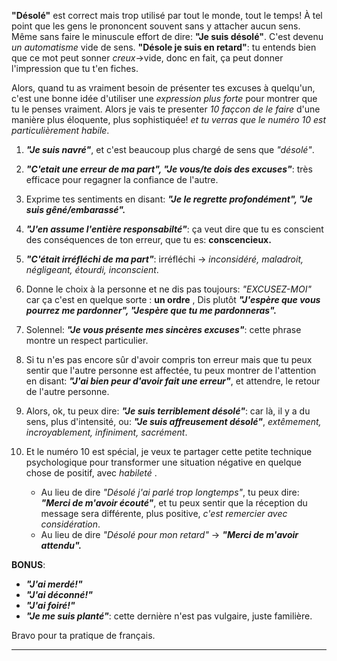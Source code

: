**"Désolé"** est correct mais trop utilisé par tout le monde, tout le temps! À tel point que les gens le prononcent souvent sans y attacher aucun sens. Même sans faire le minuscule effort de dire: **"Je suis désolé"**. C'est devenu _un automatisme_ vide de sens. **"Désole je suis en retard"**: tu entends bien que ce mot peut sonner *creux*→vide, donc en fait, ça peut donner l'impression que tu t'en fiches.

Alors, quand tu as vraiment besoin de présenter tes excuses à quelqu'un, c'est une bonne idée d'utiliser une _expression plus forte_ pour montrer que tu le penses vraiment. Alors je vais te presenter _10 façcon de le faire_ d'une manière plus éloquente, plus sophistiquée! *et tu verras que le numéro 10 est particulièrement habile*.

1. **_"Je suis navré"_**, et c'est beaucoup plus chargé de sens que _"désolé"_.

2. **_"C'etait une erreur de ma part", "Je vous/te dois des excuses"_**: très efficace pour regagner la confiance de l'autre.

3. Exprime tes sentiments en disant: **_"Je le regrette profondément", "Je suis gêné/embarassé"._**

4. **_"J'en assume l'entière responsabilté"_**: ça veut dire que tu es conscient des conséquences de ton erreur, que tu es: **conscencieux.**

5. **_"C'était irréfléchi de ma part"_**: irréfléchi → _inconsidéré, maladroit, négligeant, étourdi, inconscient_.

6. Donne le choix à la personne et ne dis pas toujours: _"EXCUSEZ-MOI"_ car ça c'est en quelque sorte : **un ordre** , Dis plutôt **_"J'espère que vous pourrez me pardonner", "Jespère que tu me pardonneras"._**

7. Solennel: **_"Je vous présente mes sincères excuses"_**: cette phrase montre un respect particulier.

8. Si tu n'es pas encore sûr d'avoir compris ton erreur mais que tu peux sentir que l'autre personne est affectée, tu peux montrer de l'attention en disant: **_"J'ai bien peur d'avoir fait une erreur"_**, et attendre, le retour de l'autre personne.

9. Alors, ok, tu peux dire: **_"Je suis terriblement désolé"_**: car là, il y a du sens, plus d'intensité, ou: **_"Je suis affreusement désolé"_**, _extêmement, incroyablement, infiniment, sacrément_.

10. Et le numéro 10 est spécial, je veux te partager cette petite technique psychologique pour transformer une situation négative en quelque chose de positif, avec _habileté_ .
    - Au lieu de dire _"Désolé j'ai parlé trop longtemps"_, tu peux dire: **_"Merci de m'avoir écouté"_**, et tu peux sentir que la réception du message sera différente, plus positive, *c'est remercier avec considération*.
    - Au lieu de dire _"Désolé pour mon retard"_ → **_"Merci de m'avoir attendu"._**

**BONUS**:

- **_"J'ai merdé!"_**
- **_"J'ai déconné!"_**
- **_"J'ai foiré!"_**
- **_"Je me suis planté"_**: cette dernière n'est pas vulgaire, juste familière.

Bravo pour ta pratique de français.

---